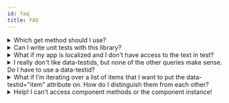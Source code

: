 ```yaml
---
id: faq
title: FAQ
---
```


<details>

<summary>Which get method should I use?</summary>

See [Which Query Should I Use](queries/about.mdx#priority)

</details>

<details>

<summary>Can I write unit tests with this library?</summary>

Definitely yes! You can write unit, integration, and end-to-end tests with this
library.

As you write your tests, keep in mind:

> The more your tests resemble the way your software is used, the more
> confidence they can give you. - [17 Feb 2018][guiding-principle]

</details>

<details>

<summary>
  What if my app is localized and I don't have access to the text in test?
</summary>

This is fairly common. Our first bit of advice is to try to get the default text
used in your tests. That will make everything much easier (more than just using
this utility). If that's not possible, then you're probably best to just stick
with `data-testid`s (which is not bad anyway).

</details>

<details>

<summary>
  I really don't like data-testids, but none of the other queries make sense. Do
  I have to use a data-testid?
</summary>

Definitely not. That said, a common reason people don't like the `data-testid`
attribute is they're concerned about shipping that to production. I'd suggest
that you probably want some simple E2E tests that run in production on occasion
to make certain that things are working smoothly. In that case the `data-testid`
attributes will be very useful. Even if you don't run these in production, you
may want to run some E2E tests that run on the same code you're about to ship to
production. In that case, the `data-testid` attributes will be valuable there as
well.

All that said, if you really don't want to ship `data-testid` attributes, then
you can use
[this simple babel plugin](https://www.npmjs.com/package/babel-plugin-react-remove-properties)
to remove them.

If you don't want to use them at all, then you can simply use regular DOM
methods and properties to query elements off your container.

```javascript
const firstLiInDiv = container.querySelector('div li')
const allLisInDiv = container.querySelectorAll('div li')
const rootElement = container.firstChild
```

</details>

<details>

<summary>
  What if I’m iterating over a list of items that I want to put the
  data-testid="item" attribute on. How do I distinguish them from each other?
</summary>

You can make your selector just choose the one you want by including :nth-child
in the selector.

```javascript
const thirdLiInUl = container.querySelector('ul > li:nth-child(3)')
```

Or you could use `getAllByRole` to query the `listitem` role and access the
index in question:

```javascript
const items = [
  /* your items */
]
const { container } = render(/* however you render this stuff */)
const thirdItem = getAllByRole(container, 'listitem')[2]
```

</details>

<details>
<summary>
  Help! I can't access component methods or the component instance!
</summary>

This is **intentional**.

We want you to focus on testing the output and functionality of the component as
it is observed by the user and to **avoid worrying about the implementation
details** of the component.

We believe this leads to less brittle and more meaningful test code.

Please refer to the [Guiding Principles](guiding-principles.mdx) of this testing
library for more info.

</details>

<!-- Links: -->

<!-- prettier-ignore-start -->

[guiding-principle]: https://twitter.com/kentcdodds/status/977018512689455106

<!-- prettier-ignore-end -->
